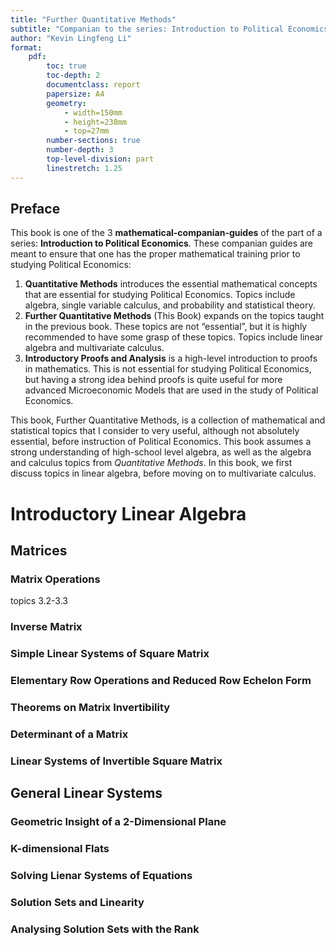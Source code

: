 ```yaml
---
title: "Further Quantitative Methods"
subtitle: "Companian to the series: Introduction to Political Economics"
author: "Kevin Lingfeng Li"
format:
    pdf:
        toc: true
        toc-depth: 2
        documentclass: report
        papersize: A4
        geometry:
            - width=150mm
            - height=238mm
            - top=27mm
        number-sections: true
        number-depth: 3
        top-level-division: part
        linestretch: 1.25
---
```


## Preface {.unnumbered}

This book is one of the 3 **mathematical-companian-guides** of the part of a series: **Introduction to Political Economics**. These companian guides are meant to ensure that one has the proper mathematical training prior to studying Political Economics:

1.  **Quantitative Methods** introduces the essential mathematical concepts that are essential for studying Political Economics. Topics include algebra, single variable calculus, and probability and statistical theory.
2.  **Further Quantitative Methods** (This Book) expands on the topics taught in the previous book. These topics are not "essential", but it is highly recommended to have some grasp of these topics. Topics include linear algebra and multivariate calculus.
3.  **Introductory Proofs and Analysis** is a high-level introduction to proofs in mathematics. This is not essential for studying Political Economics, but having a strong idea behind proofs is quite useful for more advanced Microeconomic Models that are used in the study of Political Economics.

This book, Further Quantitative Methods, is a collection of mathematical and statistical topics that I consider to very useful, although not absolutely essential, before instruction of Political Economics. This book assumes a strong understanding of high-school level algebra, as well as the algebra and calculus topics from *Quantitative Methods*. In this book, we first discuss topics in linear algebra, before moving on to multivariate calculus.

# Introductory Linear Algebra

## Matrices


### Matrix Operations

topics 3.2-3.3

### Inverse Matrix

### Simple Linear Systems of Square Matrix

### Elementary Row Operations and Reduced Row Echelon Form

### Theorems on Matrix Invertibility

### Determinant of a Matrix

### Linear Systems of Invertible Square Matrix


## General Linear Systems

### Geometric Insight of a 2-Dimensional Plane

### K-dimensional Flats

### Solving Lienar Systems of Equations

### Solution Sets and Linearity

### Analysing Solution Sets with the Rank